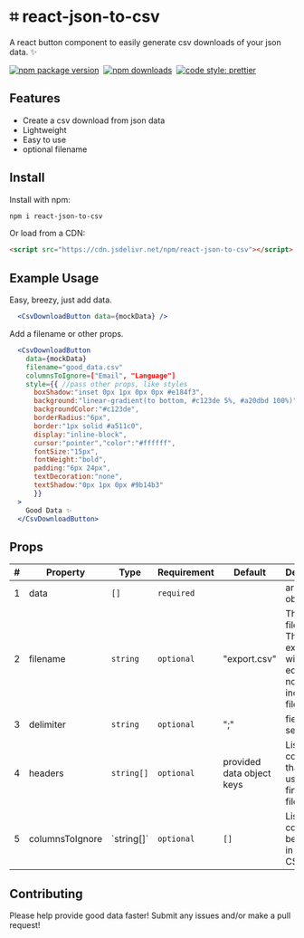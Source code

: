 
# ⌗ react-json-to-csv

A react button component to easily generate csv downloads of your json data. ✨

[![npm package version](https://badge.fury.io/js/react-json-to-csv.svg)](https://www.npmjs.com/package/react-json-to-csv)&nbsp;
[![npm downloads](https://img.shields.io/npm/dm/react-json-to-csv)](https://www.npmjs.com/package/react-json-to-csv)&nbsp;
[![code style: prettier](https://img.shields.io/badge/code_style-prettier-ff69b4.svg)](https://prettier.io)

<Head>
  <title>react-json-to-csv</title>
</Head>

## Features

- Create a csv download from json data
- Lightweight
- Easy to use
- optional filename

## Install

Install with npm:

```sh
npm i react-json-to-csv
```

Or load from a CDN:

```html
<script src="https://cdn.jsdelivr.net/npm/react-json-to-csv"></script>
```

## Example Usage

Easy, breezy, just add data.

```.jsx
  <CsvDownloadButton data={mockData} />
```

Add a filename or other props.

```.jsx
  <CsvDownloadButton
    data={mockData}
    filename="good_data.csv"
    columnsToIgnore=["Email", "Language"]
    style={{ //pass other props, like styles
      boxShadow:"inset 0px 1px 0px 0px #e184f3",
      background:"linear-gradient(to bottom, #c123de 5%, #a20dbd 100%)",
      backgroundColor:"#c123de",
      borderRadius:"6px",
      border:"1px solid #a511c0",
      display:"inline-block",
      cursor:"pointer","color":"#ffffff",
      fontSize:"15px",
      fontWeight:"bold",
      padding:"6px 24px",
      textDecoration:"none",
      textShadow:"0px 1px 0px #9b14b3"
      }}
  >
    Good Data ✨
  </CsvDownloadButton>
```

## Props

| #   | Property  | Type       | Requirement | Default                   | Description                                                                   |
| --- | --------- | ---------- | ----------- | ------------------------- | ----------------------------------------------------------------------------- |
| 1   | data      | `[]`       | `required`  |                           | array of objects                                                              |
| 2   | filename  | `string`   | `optional`  | "export.csv"              | The filename. The `.csv` extention will be edded if not included in file name |
| 3   | delimiter | `string`   | `optional`  | ";"                       | fields separator                                                              |
| 4   | headers   | `string[]` | `optional`  | provided data object keys | List of columns that will be used in the final CSV file.                      |
| 5   | columnsToIgnore | \`string[]\` | `optional` | `[]`                      | List of columns to be ignored in the final CSV file.                          |

## Contributing

Please help provide good data faster! Submit any issues and/or make a pull request!
